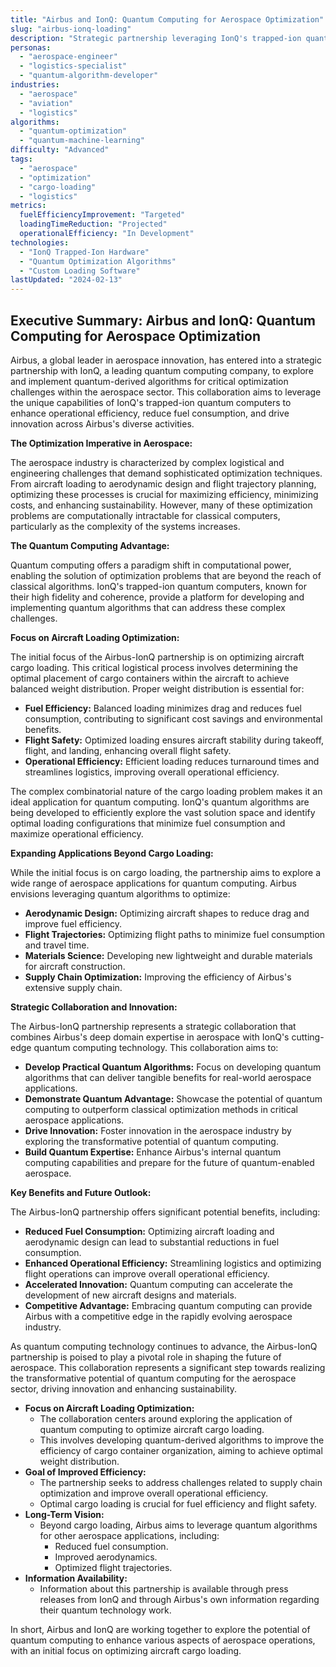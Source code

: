 ```yaml
---
title: "Airbus and IonQ: Quantum Computing for Aerospace Optimization"
slug: "airbus-ionq-loading"
description: "Strategic partnership leveraging IonQ's trapped-ion quantum computers to optimize aircraft cargo loading, enhance operational efficiency, and reduce fuel consumption in aerospace operations."
personas:
  - "aerospace-engineer"
  - "logistics-specialist"
  - "quantum-algorithm-developer"
industries:
  - "aerospace"
  - "aviation"
  - "logistics"
algorithms:
  - "quantum-optimization"
  - "quantum-machine-learning"
difficulty: "Advanced"
tags:
  - "aerospace"
  - "optimization"
  - "cargo-loading"
  - "logistics"
metrics:
  fuelEfficiencyImprovement: "Targeted"
  loadingTimeReduction: "Projected"
  operationalEfficiency: "In Development"
technologies:
  - "IonQ Trapped-Ion Hardware"
  - "Quantum Optimization Algorithms"
  - "Custom Loading Software"
lastUpdated: "2024-02-13"
---
```



## Executive Summary: Airbus and IonQ: Quantum Computing for Aerospace Optimization

Airbus, a global leader in aerospace innovation, has entered into a strategic partnership with IonQ, a leading quantum computing company, to explore and implement quantum-derived algorithms for critical optimization challenges within the aerospace sector. This collaboration aims to leverage the unique capabilities of IonQ's trapped-ion quantum computers to enhance operational efficiency, reduce fuel consumption, and drive innovation across Airbus's diverse activities.

**The Optimization Imperative in Aerospace:**

The aerospace industry is characterized by complex logistical and engineering challenges that demand sophisticated optimization techniques. From aircraft loading to aerodynamic design and flight trajectory planning, optimizing these processes is crucial for maximizing efficiency, minimizing costs, and enhancing sustainability. However, many of these optimization problems are computationally intractable for classical computers, particularly as the complexity of the systems increases.

**The Quantum Computing Advantage:**

Quantum computing offers a paradigm shift in computational power, enabling the solution of optimization problems that are beyond the reach of classical algorithms. IonQ's trapped-ion quantum computers, known for their high fidelity and coherence, provide a platform for developing and implementing quantum algorithms that can address these complex challenges.

**Focus on Aircraft Loading Optimization:**

The initial focus of the Airbus-IonQ partnership is on optimizing aircraft cargo loading. This critical logistical process involves determining the optimal placement of cargo containers within the aircraft to achieve balanced weight distribution. Proper weight distribution is essential for:

* **Fuel Efficiency:** Balanced loading minimizes drag and reduces fuel consumption, contributing to significant cost savings and environmental benefits.
* **Flight Safety:** Optimized loading ensures aircraft stability during takeoff, flight, and landing, enhancing overall flight safety.
* **Operational Efficiency:** Efficient loading reduces turnaround times and streamlines logistics, improving overall operational efficiency.

The complex combinatorial nature of the cargo loading problem makes it an ideal application for quantum computing. IonQ's quantum algorithms are being developed to efficiently explore the vast solution space and identify optimal loading configurations that minimize fuel consumption and maximize operational efficiency.

**Expanding Applications Beyond Cargo Loading:**

While the initial focus is on cargo loading, the partnership aims to explore a wide range of aerospace applications for quantum computing. Airbus envisions leveraging quantum algorithms to optimize:

* **Aerodynamic Design:** Optimizing aircraft shapes to reduce drag and improve fuel efficiency.
* **Flight Trajectories:** Optimizing flight paths to minimize fuel consumption and travel time.
* **Materials Science:** Developing new lightweight and durable materials for aircraft construction.
* **Supply Chain Optimization:** Improving the efficiency of Airbus's extensive supply chain.

**Strategic Collaboration and Innovation:**

The Airbus-IonQ partnership represents a strategic collaboration that combines Airbus's deep domain expertise in aerospace with IonQ's cutting-edge quantum computing technology. This collaboration aims to:

* **Develop Practical Quantum Algorithms:** Focus on developing quantum algorithms that can deliver tangible benefits for real-world aerospace applications.
* **Demonstrate Quantum Advantage:** Showcase the potential of quantum computing to outperform classical optimization methods in critical aerospace applications.
* **Drive Innovation:** Foster innovation in the aerospace industry by exploring the transformative potential of quantum computing.
* **Build Quantum Expertise:** Enhance Airbus's internal quantum computing capabilities and prepare for the future of quantum-enabled aerospace.

**Key Benefits and Future Outlook:**

The Airbus-IonQ partnership offers significant potential benefits, including:

* **Reduced Fuel Consumption:** Optimizing aircraft loading and aerodynamic design can lead to substantial reductions in fuel consumption.
* **Enhanced Operational Efficiency:** Streamlining logistics and optimizing flight operations can improve overall operational efficiency.
* **Accelerated Innovation:** Quantum computing can accelerate the development of new aircraft designs and materials.
* **Competitive Advantage:** Embracing quantum computing can provide Airbus with a competitive edge in the rapidly evolving aerospace industry.

As quantum computing technology continues to advance, the Airbus-IonQ partnership is poised to play a pivotal role in shaping the future of aerospace. This collaboration represents a significant step towards realizing the transformative potential of quantum computing for the aerospace sector, driving innovation and enhancing sustainability.




* **Focus on Aircraft Loading Optimization:**
    * The collaboration centers around exploring the application of quantum computing to optimize aircraft cargo loading.
    * This involves developing quantum-derived algorithms to improve the efficiency of cargo container organization, aiming to achieve optimal weight distribution.
* **Goal of Improved Efficiency:**
    * The partnership seeks to address challenges related to supply chain optimization and improve overall operational efficiency.
    * Optimal cargo loading is crucial for fuel efficiency and flight safety.
* **Long-Term Vision:**
    * Beyond cargo loading, Airbus aims to leverage quantum algorithms for other aerospace applications, including:
        * Reduced fuel consumption.
        * Improved aerodynamics.
        * Optimized flight trajectories.
* **Information Availability:**
    * Information about this partnership is available through press releases from IonQ and through Airbus's own information regarding their quantum technology work.

In short, Airbus and IonQ are working together to explore the potential of quantum computing to enhance various aspects of aerospace operations, with an initial focus on optimizing aircraft cargo loading.